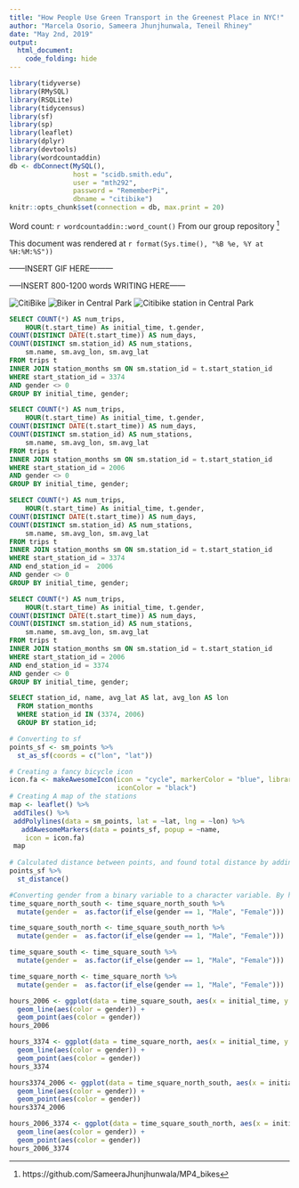 ```yaml
---
title: "How People Use Green Transport in the Greenest Place in NYC!"
author: "Marcela Osorio, Sameera Jhunjhunwala, Teneil Rhiney"
date: "May 2nd, 2019"
output: 
  html_document:
    code_folding: hide
---
```

```r
library(tidyverse)
library(RMySQL)
library(RSQLite)
library(tidycensus)
library(sf)
library(sp)
library(leaflet)
library(dplyr)
library(devtools)
library(wordcountaddin)
db <- dbConnect(MySQL(), 
                host = "scidb.smith.edu", 
                user = "mth292", 
                password = "RememberPi", 
                dbname = "citibike")
knitr::opts_chunk$set(connection = db, max.print = 20)
```

Word count: `r wordcountaddin::word_count()`
From our group repository [^1]

This document was rendered at `r format(Sys.time(), "%B %e, %Y at %H:%M:%S"))`

------INSERT GIF HERE---------

-----INSERT 800-1200 words WRITING HERE------

![*CitiBike*](https://citibikemiami.com/images/citibikemiamihome.png)
![*Biker in Central Park*](https://media-cdn.tripadvisor.com/media/photo-s/11/ee/e7/93/central-park.jpg)
![*Citibike station in Central Park*](https://s3.amazonaws.com/bklyner/bklyner/wp-content/uploads/2015/07/fgf_citibike_park.jpg)

```sql
SELECT COUNT(*) AS num_trips, 
    HOUR(t.start_time) As initial_time, t.gender, 
COUNT(DISTINCT DATE(t.start_time)) AS num_days, 
COUNT(DISTINCT sm.station_id) AS num_stations,
    sm.name, sm.avg_lon, sm.avg_lat
FROM trips t
INNER JOIN station_months sm ON sm.station_id = t.start_station_id
WHERE start_station_id = 3374
AND gender <> 0 
GROUP BY initial_time, gender;
```
 
```sql
SELECT COUNT(*) AS num_trips, 
    HOUR(t.start_time) As initial_time, t.gender, 
COUNT(DISTINCT DATE(t.start_time)) AS num_days, 
COUNT(DISTINCT sm.station_id) AS num_stations,
    sm.name, sm.avg_lon, sm.avg_lat
FROM trips t
INNER JOIN station_months sm ON sm.station_id = t.start_station_id
WHERE start_station_id = 2006
AND gender <> 0 
GROUP BY initial_time, gender;
```

```sql
SELECT COUNT(*) AS num_trips, 
    HOUR(t.start_time) As initial_time, t.gender, 
COUNT(DISTINCT DATE(t.start_time)) AS num_days, 
COUNT(DISTINCT sm.station_id) AS num_stations,
    sm.name, sm.avg_lon, sm.avg_lat
FROM trips t
INNER JOIN station_months sm ON sm.station_id = t.start_station_id
WHERE start_station_id = 3374
AND end_station_id =  2006
AND gender <> 0 
GROUP BY initial_time, gender;
```

```sql
SELECT COUNT(*) AS num_trips, 
    HOUR(t.start_time) As initial_time, t.gender, 
COUNT(DISTINCT DATE(t.start_time)) AS num_days, 
COUNT(DISTINCT sm.station_id) AS num_stations,
    sm.name, sm.avg_lon, sm.avg_lat
FROM trips t
INNER JOIN station_months sm ON sm.station_id = t.start_station_id
WHERE start_station_id = 2006
AND end_station_id = 3374
AND gender <> 0 
GROUP BY initial_time, gender;
```

```sql
SELECT station_id, name, avg_lat AS lat, avg_lon AS lon
  FROM station_months 
  WHERE station_id IN (3374, 2006)
  GROUP BY station_id;
```

```r
# Converting to sf
points_sf <- sm_points %>% 
  st_as_sf(coords = c("lon", "lat"))

# Creating a fancy bicycle icon
icon.fa <- makeAwesomeIcon(icon = "cycle", markerColor = "blue", library = "fa",
                           iconColor = "black")
# Creating A map of the stations 
map <- leaflet() %>%
 addTiles() %>%
 addPolylines(data = sm_points, lat = ~lat, lng = ~lon) %>%
   addAwesomeMarkers(data = points_sf, popup = ~name,
    icon = icon.fa)
 map
 
# Calculated distance between points, and found total distance by adding values in matrix
points_sf %>%
  st_distance()
```

```r
#Converting gender from a binary variable to a character variable. By having gender as a factor, we can use it to compare them in the later diagrams (as R now reads it as discrete)
time_square_north_south <- time_square_north_south %>%
  mutate(gender =  as.factor(if_else(gender == 1, "Male", "Female")))

time_square_south_north <- time_square_south_north %>%
  mutate(gender =  as.factor(if_else(gender == 1, "Male", "Female")))

time_square_south <- time_square_south %>%
  mutate(gender =  as.factor(if_else(gender == 1, "Male", "Female")))

time_square_north <- time_square_north %>%
  mutate(gender =  as.factor(if_else(gender == 1, "Male", "Female")))
```


```r
hours_2006 <- ggplot(data = time_square_south, aes(x = initial_time, y = num_trips)) +
  geom_line(aes(color = gender)) +
  geom_point(aes(color = gender))
hours_2006
```

```r
hours_3374 <- ggplot(data = time_square_north, aes(x = initial_time, y = num_trips)) +
  geom_line(aes(color = gender)) +
  geom_point(aes(color = gender))
hours_3374
```

```r
hours3374_2006 <- ggplot(data = time_square_north_south, aes(x = initial_time, y = num_trips)) +
  geom_line(aes(color = gender)) + 
  geom_point(aes(color = gender))
hours3374_2006
```

```r
hours_2006_3374 <- ggplot(data = time_square_south_north, aes(x = initial_time, y = num_trips)) +
  geom_line(aes(color = gender)) + 
  geom_point(aes(color = gender))
hours_2006_3374
```

[^1]: https://github.com/SameeraJhunjhunwala/MP4_bikes
